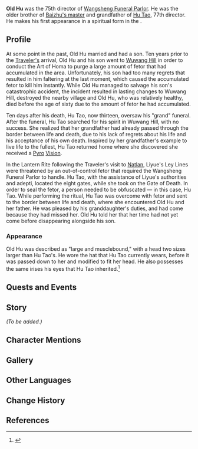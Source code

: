 {{Character Infobox
|type             = Event NPC
|image            = NPC Old Hu.png
|realname         = <!-- Full name not yet revealed -->
|deceased         = Past
|region           = Liyue
|affiliation      = Wangsheng Funeral Parlor
|title            = 

|ancestry         = Hu Family
|sibling          = Baizhu's Master
|siblingNote      = younger brother; deceased
|child            = Hu Tao's father
|childNote        = son; deceased
|relative         = Hu Tao
|relativeNote     = granddaughter

|voiceEN          = 
|voiceCN          = 
|voiceJP          = 
|voiceKR          = 
}}
'''Old Hu''' was the 75th director of [[Wangsheng Funeral Parlor]]. He was the older brother of [[Baizhu's master]] and grandfather of [[Hu Tao]], 77th director. He makes his first appearance in a spiritual form in the {{Quest|Qimen Arts and the Rite of Homa, the Spirits are Calmed and Life Restored}}.

==Profile==
At some point in the past, Old Hu married and had a son. Ten years prior to the [[Traveler|Traveler's]] arrival, Old Hu and his son went to [[Wuwang Hill]] in order to conduct the Art of Homa to purge a large amount of fetor that had accumulated in the area. Unfortunately, his son had too many regrets that resulted in him faltering at the last moment, which caused the accumulated fetor to kill him instantly. While Old Hu managed to salvage his son's catastrophic accident, the incident resulted in lasting changes to Wuwang Hill, destroyed the nearby village and Old Hu, who was relatively healthy, died before the age of sixty due to the amount of fetor he had accumulated.

Ten days after his death, Hu Tao, now thirteen, oversaw his "grand" funeral. After the funeral, Hu Tao searched for his spirit in Wuwang Hill, with no success. She realized that her grandfather had already passed through the border between life and death, due to his lack of regrets about his life and his acceptance of his own death. Inspired by her grandfather's example to live life to the fullest, Hu Tao returned home where she discovered she received a [[Pyro]] [[Vision]].

In the Lantern Rite following the Traveler's visit to [[Natlan]], Liyue's Ley Lines were threatened by an out-of-control fetor that required the Wangsheng Funeral Parlor to handle. Hu Tao, with the assistance of Liyue's authorities and adepti, located the eight gates, while she took on the Gate of Death. In order to seal the fetor, a person needed to be obfuscated &mdash; in this case, Hu Tao. While performing the ritual, Hu Tao was overcome with fetor and sent to the border between life and death, where she encountered Old Hu and her father. He was pleased by his granddaughter's duties, and had come because they had missed her. Old Hu told her that her time had not yet come before disappearing alongside his son.

===Appearance===
Old Hu was described as "large and musclebound," with a head two sizes larger than Hu Tao's. He wore the hat that Hu Tao currently wears, before it was passed down to her and modified to fit her head. He also possesses the same irises his eyes that Hu Tao inherited.<ref>{{Ref/CS|Hu Tao|Harmony Hexagram Hat}}</ref>

==Quests and Events==
{{Quests and Events}}

==Story==
''(To be added.)''

==Character Mentions==
{{Character Mentions}}
<!-- 
==Trivia==
*
-->
==Gallery==
{{Transclude|Hu Family|Gallery}}

==Other Languages==
{{Other Languages
|default_hidden = 1
|en       = Old Hu
|zhs      = 胡老 / 老胡头
|zhs_rm   = Hú Lǎo / Lǎo Hú Tóu
|zht      = 胡老 / 老胡頭
|zht_rm   = Hú Lǎo / Lǎo Hú Tóu
|ja       = 胡じい
|ja_rm    = Fuu-jii{{Assumed}}
|ko       = 호 영감
|es       = Señor Hu / Viejo Hu
|fr       = Vieux Hu
|ru       = Старший Ху / Старина Ху
|th       = คุณปู่ Hu / ตาแก่ Hu
|vi       = Ông Hu / Lão Hu
|de       = Alter Hu / Alter Direktor Hu
|id       = Kakek Hu / Si Tua Hu
|pt       = Sr. Hu
|tr       = İhtiyar Hu
|it       = Vecchio Hu
}}

==Change History==
{{Change History|5.3|introduced=1.3}}

==References==
{{Reflist}}